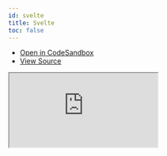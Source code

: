 ```yaml
---
id: svelte
title: Svelte
toc: false
---
```


- [Open in CodeSandbox](https://codesandbox.io/s/github/everfund/everfund/tree/main/examples/svelte)
- [View Source](https://github.com/everfund/everfund/tree/main/examples/svelte)

<iframe
  src="https://codesandbox.io/embed/github/everfund/everfund/tree/main/examples/svelte?autoresize=1&fontsize=14&theme=dark"
  title="everfund/sdk: Svelte"
  sandbox="allow-forms allow-modals allow-popups allow-presentation allow-same-origin allow-scripts"
  style={{
    width: "100%",
    height: "80vh",
    border: "0",
    borderRadius: 8,
    overflow: "hidden",
    position: "static",
    zIndex: 0,
  }}
></iframe>
